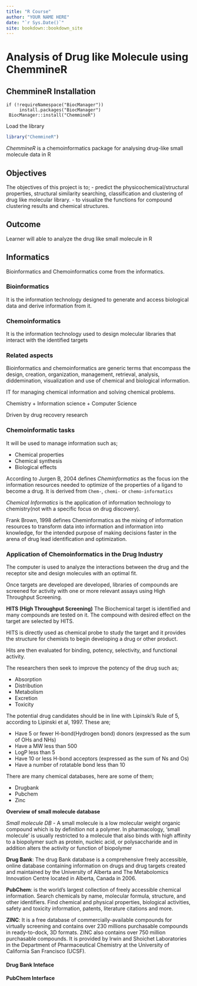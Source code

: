```yaml
--- 
title: "R Course"
author: "YOUR NAME HERE"
date: "`r Sys.Date()`"
site: bookdown::bookdown_site
---
```

# Analysis of Drug like Molecule using ChemmineR

## ChemmineR Installation

```
if (!requireNamespace("BiocManager"))
     install.packages("BiocManager")
 BiocManager::install("ChemmineR")
```

Load the library
```r
library("ChemmineR")
```

*ChemmineR* is a chemoinformatics package for analysing drug-like small molecule data in R

## Objectives
The objectives of this project is to;
- predict the physicochemical/structural properties, structural similarity searching, classification and clustering of drug like molecular library.
- to visualize the functions for compound clustering results and chemical structures. 

## Outcome
Learner will able to analyze the drug like small molecule in R

## Informatics
Bioinformatics and Chemoinformatics come from the informatics. 

### Bioinformatics 
It is the information technology designed to generate and access biological data and derive information from it. 

### Chemoinformatics 
It is the information technology used to design molecular libraries that interact with the identified targets 

### Related aspects 
Bioinformatics and chemoinformatics are generic terms that encompass the design, creation, organization, management, retrieval, analysis, diddemination, visualization and use of chemical and biological information. 

IT for managing chemical information and solving chemical problems. 

Chemistry + Information science + Computer Science

Driven by drug recovery research

### Chemoinformatic tasks 
It will be used to manage information such as;

- Chemical properties
- Chemical synthesis
- Biological effects 

According to Jurgen B, 2004 defines *Cheminformatics* as the focus ion the information resources needed to optimize of the properties of a ligand to become a drug. It is derived from `Chem-`, `chemi-` or `chemo-informatics`

*Chemical Informatics* is the application of information technology to chemistry(not with a specific focus on drug discovery). 

Frank Brown, 1998 defines Cheminformatics as the mixing of information resources to transform data into information and information into knowledge, for the intended purpose of making decisions faster in the arena of drug lead identification and optimization. 

### Application of Chemoinformatics in the Drug Industry
The computer is used to analyze the interactions between the drug and the receptor site and design molecules with an optimal fit. 

Once targets are developed are developed, libraries of compounds are screened for activity with one or more relevant assays using High Throughput Screening. 

**HITS (High Throughput Screening)**
The Biochemical target is identified and many compounds are tested on it. The compound with desired effect on the target are selected by HITS. 

HITS is directly used as chemical probe to study the target and it provides the structure for chemists to begin developing a drug or other product. 

Hits are then evaluated for binding, potency, selectivity, and functional activity. 

The researchers then seek to improve the potency of the drug such as;

- Absorption 
- Distribution
- Metabolism
- Excretion
- Toxicity

The potential drug candidates should be in line with Lipinski's Rule of 5, according to Lipinski et al, 1997. These are;

- Have 5 or fewer H-bond(Hydrogen bond) donors (expressed as the sum of OHs and NHs)
- Have a MW less than 500
- LogP less than 5
- Have 10 or less H-bond acceptors (expressed as the sum of Ns and Os)
- Have a number of rotatable bond less than 10


There are many chemical databases, here are some of them;

- Drugbank
- Pubchem
- Zinc

**Overview of small molecule database**

*Small molecule DB* - A small molecule is a low molecular weight organic compound which is by definition not a polymer. In pharmacology, 'small molecule' is usually restricted to a molecule that also binds with high affinity to a biopolymer such as protein, nucleic acid, or polysaccharide and in addition alters the activity or function of biopolymer

**Drug Bank**: The drug Bank database is a comprehensive freely accessible, online database containing information on drugs and drug targets created and maintained by the University of Alberta and The Metabolomics Innovation Centre located in Alberta, Canada in 2006. 

**PubChem**: is the world's largest collection of freely accessible chemical information. Search chemicals by name, molecular formula, structure, and other identifiers. Find chemical and physical properties, biological activities, safety and toxicity information, patents, literature citations and more. 

**ZINC**: It is a free database of commercially-available compounds for virtually screening and contains over 230 millions purchasable compounds in ready-to-dock, 3D formats. ZINC also contains over 750 million purchasable compounds. It is provided by Irwin and Shoichet Laboratories in the Department of Pharmaceutical Chemistry at the University of California San Francisco (UCSF). 


#### Drug Bank Inteface

#### PubChem Interface


